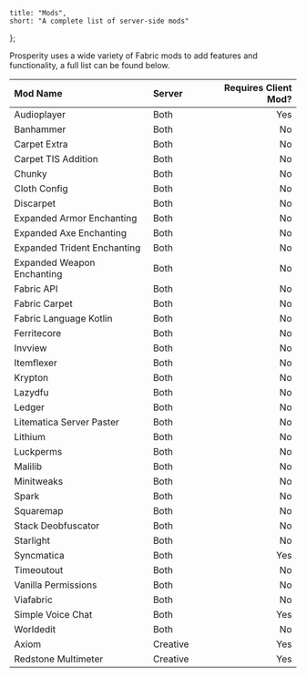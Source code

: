 	title: "Mods",
	short: "A complete list of server-side mods"
};

Prosperity uses a wide variety of Fabric mods to add features and functionality, a full list can be found below.

| Mod Name                    | Server   | Requires Client Mod? |
| :-------------------------- | :------- | -------------------: |
| Audioplayer                 | Both     |                  Yes |
| Banhammer                   | Both     |                   No |
| Carpet Extra                | Both     |                   No |
| Carpet TIS Addition         | Both     |                   No |
| Chunky                      | Both     |                   No |
| Cloth Config                | Both     |                   No |
| Discarpet                   | Both     |                   No |
| Expanded Armor Enchanting   | Both     |                   No |
| Expanded Axe Enchanting     | Both     |                   No |
| Expanded Trident Enchanting | Both     |                   No |
| Expanded Weapon Enchanting  | Both     |                   No |
| Fabric API                  | Both     |                   No |
| Fabric Carpet               | Both     |                   No |
| Fabric Language Kotlin      | Both     |                   No |
| Ferritecore                 | Both     |                   No |
| Invview                     | Both     |                   No |
| Itemflexer                  | Both     |                   No |
| Krypton                     | Both     |                   No |
| Lazydfu                     | Both     |                   No |
| Ledger                      | Both     |                   No |
| Litematica Server Paster    | Both     |                   No |
| Lithium                     | Both     |                   No |
| Luckperms                   | Both     |                   No |
| Malilib                     | Both     |                   No |
| Minitweaks                  | Both     |                   No |
| Spark                       | Both     |                   No |
| Squaremap                   | Both     |                   No |
| Stack Deobfuscator          | Both     |                   No |
| Starlight                   | Both     |                   No |
| Syncmatica                  | Both     |                  Yes |
| Timeoutout                  | Both     |                   No |
| Vanilla Permissions         | Both     |                   No |
| Viafabric                   | Both     |                   No |
| Simple Voice Chat           | Both     |                  Yes |
| Worldedit                   | Both     |                   No |
| Axiom                       | Creative |                  Yes |
| Redstone Multimeter         | Creative |                  Yes |
